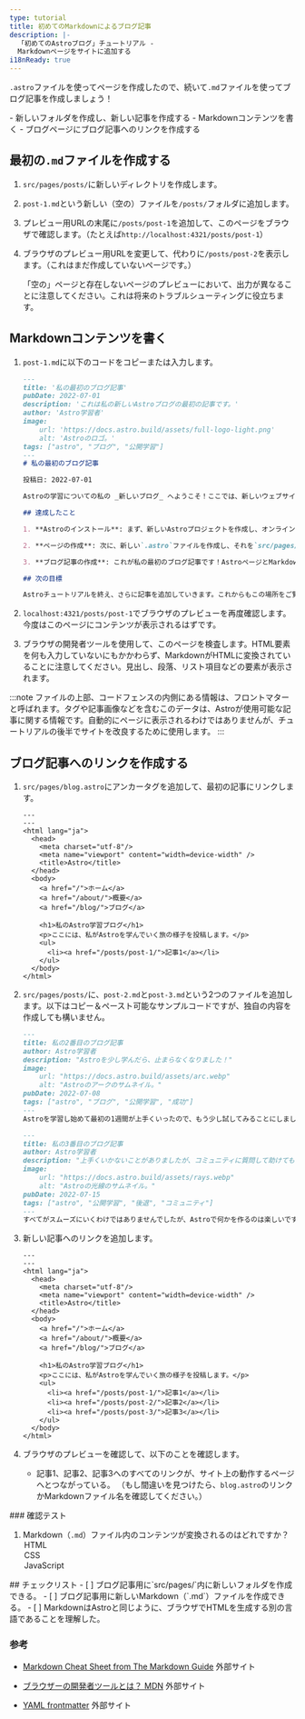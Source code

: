 ```yaml
---
type: tutorial
title: 初めてのMarkdownによるブログ記事
description: |-
  「初めてのAstroブログ」チュートリアル -
  Markdownページをサイトに追加する
i18nReady: true
---
```




`.astro`ファイルを使ってページを作成したので、続いて`.md`ファイルを使ってブログ記事を作成しましょう！

<PreCheck>
  - 新しいフォルダを作成し、新しい記事を作成する
  - Markdownコンテンツを書く
  - ブログページにブログ記事へのリンクを作成する
</PreCheck>

## 最初の`.md`ファイルを作成する

1. `src/pages/posts/`に新しいディレクトリを作成します。

2. `post-1.md`という新しい（空の）ファイルを`/posts/`フォルダに追加します。

3. プレビュー用URLの末尾に`/posts/post-1`を追加して、このページをブラウザで確認します。（たとえば`http://localhost:4321/posts/post-1`）

4. ブラウザのプレビュー用URLを変更して、代わりに`/posts/post-2`を表示します。（これはまだ作成していないページです。）

    「空の」ページと存在しないページのプレビューにおいて、出力が異なることに注意してください。これは将来のトラブルシューティングに役立ちます。

## Markdownコンテンツを書く

1. `post-1.md`に以下のコードをコピーまたは入力します。

    ```markdown title="src/pages/posts/post-1.md"
    ---
    title: '私の最初のブログ記事'
    pubDate: 2022-07-01
    description: 'これは私の新しいAstroブログの最初の記事です。'
    author: 'Astro学習者'
    image:
        url: 'https://docs.astro.build/assets/full-logo-light.png' 
        alt: 'Astroのロゴ。'
    tags: ["astro", "ブログ", "公開学習"]
    ---
    # 私の最初のブログ記事

    投稿日: 2022-07-01

    Astroの学習についての私の _新しいブログ_ へようこそ！ここでは、新しいウェブサイトを作りながら、私の学習過程を共有します。

    ## 達成したこと

    1. **Astroのインストール**: まず、新しいAstroプロジェクトを作成し、オンラインアカウントを設定しました。

    2. **ページの作成**: 次に、新しい`.astro`ファイルを作成し、それを`src/pages/`フォルダに配置することで、ページを作成する方法を学びました。

    3. **ブログ記事の作成**: これが私の最初のブログ記事です！AstroページとMarkdownの記事があります！

    ## 次の目標

    Astroチュートリアルを終え、さらに記事を追加していきます。これからもこの場所をご覧ください。
    ```

2. `localhost:4321/posts/post-1`でブラウザのプレビューを再度確認します。今度はこのページにコンテンツが表示されるはずです。

3. ブラウザの開発者ツールを使用して、このページを検査します。HTML要素を何も入力していないにもかかわらず、MarkdownがHTMLに変換されていることに注意してください。見出し、段落、リスト項目などの要素が表示されます。

:::note
ファイルの上部、コードフェンスの内側にある情報は、フロントマターと呼ばれます。タグや記事画像などを含むこのデータは、Astroが使用可能な記事に関する情報です。自動的にページに表示されるわけではありませんが、チュートリアルの後半でサイトを改良するために使用します。
:::

## ブログ記事へのリンクを作成する

1. `src/pages/blog.astro`にアンカータグを追加して、最初の記事にリンクします。
    ```astro title="src/pages/blog.astro" ins={16-18}
    ---
    ---
    <html lang="ja">
      <head>
        <meta charset="utf-8"/>
        <meta name="viewport" content="width=device-width" />
        <title>Astro</title>
      </head>
      <body>
        <a href="/">ホーム</a>
        <a href="/about/">概要</a>
        <a href="/blog/">ブログ</a>

        <h1>私のAstro学習ブログ</h1>
        <p>ここには、私がAstroを学んでいく旅の様子を投稿します。</p>
        <ul>
          <li><a href="/posts/post-1/">記事1</a></li>
        </ul>
      </body>
    </html>
    ```

2. `src/pages/posts/`に、`post-2.md`と`post-3.md`という2つのファイルを追加します。以下はコピー＆ペースト可能なサンプルコードですが、独自の内容を作成しても構いません。

    ```md title="src/pages/posts/post-2.md"
    ---
    title: 私の2番目のブログ記事
    author: Astro学習者
    description: "Astroを少し学んだら、止まらなくなりました！"
    image: 
        url: "https://docs.astro.build/assets/arc.webp"
        alt: "Astroのアークのサムネイル。"
    pubDate: 2022-07-08
    tags: ["astro", "ブログ", "公開学習", "成功"]
    ---
    Astroを学習し始めて最初の1週間が上手くいったので、もう少し試してみることにしました。小さなコンポーネントを書いてメモリーからインポートしました！
    ```

    ```md title="src/pages/posts/post-3.md"
    ---
    title: 私の3番目のブログ記事
    author: Astro学習者
    description: "上手くいかないことがありましたが、コミュニティに質問して助けてもらいました！"
    image: 
        url: "https://docs.astro.build/assets/rays.webp"
        alt: "Astroの光線のサムネイル。"
    pubDate: 2022-07-15
    tags: ["astro", "公開学習", "後退", "コミュニティ"]
    ---
    すべてがスムーズにいくわけではありませんでしたが、Astroで何かを作るのは楽しいです。そして、[Discordコミュニティ](https://astro.build/chat)は本当にフレンドリーで助けになります！
    ```

3. 新しい記事へのリンクを追加します。

    ```astro title="src/pages/blog.astro" ins={18-19}
    ---
    ---
    <html lang="ja">
      <head>
        <meta charset="utf-8"/>
        <meta name="viewport" content="width=device-width" />
        <title>Astro</title>
      </head>
      <body>
        <a href="/">ホーム</a>
        <a href="/about/">概要</a>
        <a href="/blog/">ブログ</a>

        <h1>私のAstro学習ブログ</h1>
        <p>ここには、私がAstroを学んでいく旅の様子を投稿します。</p>
        <ul>
          <li><a href="/posts/post-1/">記事1</a></li>
          <li><a href="/posts/post-2/">記事2</a></li>
          <li><a href="/posts/post-3/">記事3</a></li>
        </ul>
      </body>
    </html>
    ```

4. ブラウザのプレビューを確認して、以下のことを確認します。

    - 記事1、記事2、記事3へのすべてのリンクが、サイト上の動作するページへとつながっている。 （もし間違いを見つけたら、`blog.astro`のリンクかMarkdownファイル名を確認してください。）



<Box icon="question-mark">
### 確認テスト

1. Markdown（`.md`）ファイル内のコンテンツが変換されるのはどれですか？
    <MultipleChoice>
        <Option isCorrect>HTML</Option>
        <Option>CSS</Option>
        <Option>JavaScript</Option>
    </MultipleChoice>
</Box>

<Box icon="check-list">
## チェックリスト

<Checklist>
- [ ] ブログ記事用に`src/pages/`内に新しいフォルダを作成できる。
- [ ] ブログ記事用に新しいMarkdown（`.md`）ファイルを作成できる。
- [ ] MarkdownはAstroと同じように、ブラウザでHTMLを生成する別の言語であることを理解した。
</Checklist>
</Box>

### 参考

- [Markdown Cheat Sheet from The Markdown Guide](https://www.markdownguide.org/cheat-sheet/)  <Badge>外部サイト</Badge>

- [ブラウザーの開発者ツールとは？ MDN](https://developer.mozilla.org/ja/docs/Learn/Common_questions/Tools_and_setup/What_are_browser_developer_tools)  <Badge>外部サイト</Badge>

- [YAML frontmatter](https://assemble.io/docs/YAML-front-matter.html)  <Badge>外部サイト</Badge>
